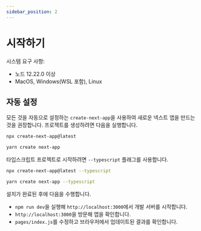 ```yaml
---
sidebar_position: 2
---
```



# 시작하기

시스템 요구 사항:

- 노드 12.22.0 이상
- MacOS, Windows(WSL 포함), Linux

## 자동 설정

모든 것을 자동으로 설정하는 `create-next-app`을 사용하여 새로운 넥스트 앱을 만드는 것을 권장합니다. 프로젝트를 생성하려면 다음을 실행합니다.

<Tabs groupId="package-manager">
  <TabItem value="npm" label="npm" default>

```bash
npx create-next-app@latest
```

  </TabItem>
  <TabItem value="yarn" label="Yarn">

```bash
yarn create next-app
```

  </TabItem>
</Tabs>

타입스크립트 프로젝트로 시작하려면 `--typescript` 플래그를 사용합니다.

<Tabs groupId="package-manager">
  <TabItem value="npm" label="npm" default>

```bash
npx create-next-app@latest --typescript
```

  </TabItem>
  <TabItem value="yarn" label="Yarn">

```bash
yarn create next-app --typescript
```

  </TabItem>
</Tabs>

설치가 완료된 후에 다음을 수행합니다.

- `npm run dev`을 실행해 `http://localhost:3000`에서 개발 서버를 시작합니다.
- `http://localhost:3000`을 방문해 앱을 확인합니다.
- `pages/index.js`를 수정하고 브라우저에서 업데이트된 결과를 확인합니다.
